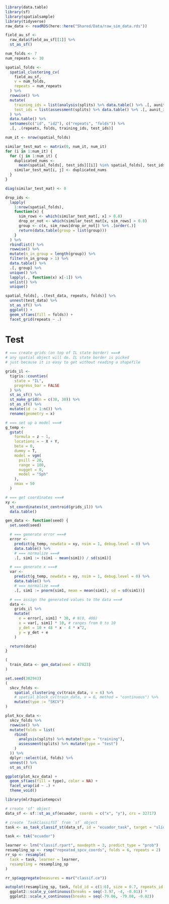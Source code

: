 ```r
library(data.table)
library(sf)
library(spatialsample)
library(tidyverse)
raw_data <- readRDS(here::here("Shared/Data/raw_sim_data.rds"))

field_au_sf <-
  raw_data$field_au_sf[[1]] %>%
  st_as_sf()
```

```r
num_folds <- 7
num_repeats <- 10

spatial_folds <-
  spatial_clustering_cv(
    field_au_sf,
    v = num_folds,
    repeats = num_repeats
  ) %>%
  rowwise() %>%
  mutate(
    training_ids = list(analysis(splits) %>% data.table() %>% .[, aunit_id]),
    test_ids = list(assessment(splits) %>% data.table() %>% .[, aunit_id])
  ) %>%
  data.table() %>%
  setnames(c("id", "id2"), c("repeats", "folds")) %>%
  .[, .(repeats, folds, training_ids, test_ids)]

num_it <- nrow(spatial_folds)

similar_test_mat <- matrix(0, num_it, num_it)
for (i in 1:num_it) {
  for (j in 1:num_it) {
    duplicated_nums <-
      mean(spatial_folds[, test_ids][[i]] %in% spatial_folds[, test_ids][[j]])
    similar_test_mat[i, j] <- duplicated_nums
  }
}

diag(similar_test_mat) <- 0

drop_ids <-
  lapply(
    1:nrow(spatial_folds),
    function(x) {
      sim_rows <- which(similar_test_mat[, x] > 0.8)
      drop_or_not <- which(similar_test_mat[x, sim_rows] > 0.8)
      group <- c(x, sim_rows[drop_or_not]) %>% .[order(.)]
      return(data.table(group = list(group)))
    }
  ) %>%
  rbindlist() %>%
  rowwise() %>%
  mutate(n_in_group = length(group)) %>%
  filter(n_in_group > 1) %>%
  data.table() %>%
  .[, group] %>%
  unique() %>%
  lapply(., function(x) x[-1]) %>%
  unlist() %>%
  unique()

spatial_folds[, .(test_data, repeats, folds)] %>%
  unnest(test_data) %>%
  st_as_sf() %>%
  ggplot() +
  geom_sf(aes(fill = folds)) +
  facet_grid(repeats ~ .)
```

# Test

```r
# === create grids (on top of IL state border) ===#
# any spatial object will do. IL state border is picked
# just because it is easy to get without reading a shapefile

grids_il <-
  tigris::counties(
    state = "IL",
    progress_bar = FALSE
  ) %>%
  st_as_sf() %>%
  st_make_grid(n = c(30, 30)) %>%
  st_as_sf() %>%
  mutate(id := 1:n()) %>%
  rename(geometry = x)

# === set up a model ===#
g_temp <-
  gstat(
    formula = z ~ 1,
    locations = ~ X + Y,
    beta = 0,
    dummy = T,
    model = vgm(
      psill = 20,
      range = 100,
      nugget = 0,
      model = "Sph"
    ),
    nmax = 50
  )

# === get coordinates ===#
xy <-
  st_coordinates(st_centroid(grids_il)) %>%
  data.table()

gen_data <- function(seed) {
  set.seed(seed)

  # === generate error ===#
  error <-
    predict(g_temp, newdata = xy, nsim = 1, debug.level = 0) %>%
    data.table() %>%
    # === normalize ===#
    .[, sim1 := (sim1 - mean(sim1)) / sd(sim1)]

  # === generate x ===#
  var <-
    predict(g_temp, newdata = xy, nsim = 1, debug.level = 0) %>%
    data.table() %>%
    # === normalize ===#
    .[, sim1 := pnorm(sim1, mean = mean(sim1), sd = sd(sim1))]

  # === assign the generated values to the data ===#
  data <-
    grids_il %>%
    mutate(
      e = error[, sim1] * 30, # N(0, 400)
      x = var[, sim1] * 10, # ranges from 0 to 10
      y_det = 10 + 48 * x - 4 * x^2,
      y = y_det + e
    )

  return(data)
}

(
  train_data <- gen_data(seed = 47823)
)

set.seed(382943)
(
  skcv_folds <-
    spatial_clustering_cv(train_data, v = 6) %>%
    # spatial_block_cv(train_data, v = 6, method = "continuous") %>%
    mutate(type := "SKCV")
)

plot_kcv_data <-
  skcv_folds %>%
  rowwise() %>%
  mutate(folds = list(
    rbind(
      analysis(splits) %>% mutate(type = "training"),
      assessment(splits) %>% mutate(type = "test")
    )
  )) %>%
  dplyr::select(id, folds) %>%
  unnest() %>%
  st_as_sf()

ggplot(plot_kcv_data) +
  geom_sf(aes(fill = type), color = NA) +
  facet_wrap(id ~ .) +
  theme_void()
```

```r

library(mlr3spatiotempcv)

# create 'sf' object
data_sf <- sf::st_as_sf(ecuador, coords = c("x", "y"), crs = 32717)

# create `TaskClassifST` from `sf` object
task <- as_task_classif_st(data_sf, id = "ecuador_task", target = "slides", positive = "TRUE")

task <- tsk("ecuador")

learner <- lrn("classif.rpart", maxdepth = 3, predict_type = "prob")
resampling_sp <- rsmp("repeated_spcv_coords", folds = 6, repeats = 2)
rr_sp <- resample(
  task = task, learner = learner,
  resampling = resampling_sp
)

rr_sp$aggregate(measures = msr("classif.ce"))

autoplot(resampling_sp, task, fold_id = c(1:6), size = 0.7, repeats_id = 2) *
  ggplot2::scale_y_continuous(breaks = seq(-3.97, -4, -0.01)) *
  ggplot2::scale_x_continuous(breaks = seq(-79.06, -79.08, -0.02))
```